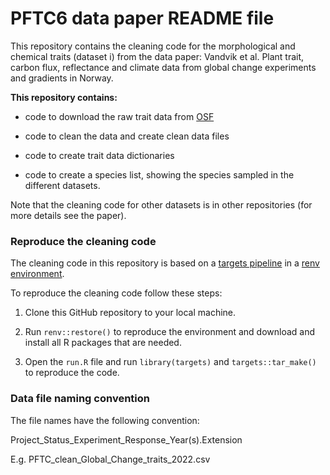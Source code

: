 # PFTC6 data paper README file

This repository contains the cleaning code for the morphological and chemical traits (dataset i) from the data paper: Vandvik et al. Plant trait, carbon flux, reflectance and climate data from global change experiments and gradients in Norway.

**This repository contains:**

- code to download the raw trait data from [OSF](https://osf.io/fcbw4/)

- code to clean the data and create clean data files

- code to create trait data dictionaries

- code to create a species list, showing the species sampled in the different datasets.

Note that the cleaning code for other datasets is in other repositories (for more details see the paper).


### Reproduce the cleaning code

The cleaning code in this repository is based on a [targets pipeline](https://books.ropensci.org/targets/) in a [renv environment](https://rstudio.github.io/renv/articles/renv.html).

To reproduce the cleaning code follow these steps:

1. Clone this GitHub repository to your local machine.

2. Run `renv::restore()` to reproduce the environment and download and install all R packages that are needed.

3. Open the `run.R` file and run `library(targets)` and `targets::tar_make()` to reproduce the code.



### Data file naming convention

The file names have the following convention:

Project_Status_Experiment_Response_Year(s).Extension

E.g. PFTC_clean_Global_Change_traits_2022.csv

